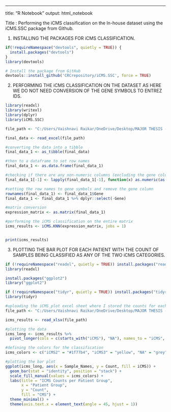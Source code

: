 ------------------------------------------------------------------------

title: "R Notebook" output: html_notebook

Title : Performing the iCMS classification on the In-house dataset using the iCMS.SSC package from Github.

1.  INSTALLING THE PACKAGES FOR iCMS CLASSIFICATION.

```{r}
if(!requireNamespace("devtools", quietly = TRUE)) {
  install.packages("devtools")
}
library(devtools)

# Install the package from GitHub
devtools::install_github('CRCrepository/iCMS.SSC', force = TRUE)

```

2.  PERFORMING THE iCMS CLASSIFICATION ON THE DATASET AS HERE WE DO NOT NEED CONVERSION OF THE GENE SYMBOLS TO ENTREZ IDS.

```{r}
library(readxl)
library(writexl)
library(dplyr)
library(iCMS.SSC)

file_path <- "C:/Users/Vaishnavi Raikar/OneDrive/Desktop/MAJOR THESIS - VAISHNAVI/In house dataset.xlsx"

final_data <- read_excel(file_path)

#converting the data into a tibble
final_data_1 <- as_tibble(final_data)

#then to a dataframe to set row names
final_data_1 <- as.data.frame(final_data_1)

#checking if there are any non-numeric columns (excluding the gene column)
final_data_1[-1] <- lapply(final_data_1[-1], function(x) as.numeric(as.character(x)))

#setting the row names to gene symbols and remove the gene column
rownames(final_data_1) <- final_data_1$Gene
final_data_1 <- final_data_1 %>% dplyr::select(-Gene)

#matrix conversion
expression_matrix <- as.matrix(final_data_1)

#performing the iCMS classification on the entire matrix
icms_results <- iCMS.KNN(expression_matrix, jobs = 1)


print(icms_results)

```

3.  PLOTTING THE BAR PLOT FOR EACH PATIENT WITH THE COUNT OF SAMPLES BEING CLASSIFIED AS ANY OF THE TWO iCMS CATEGORIES.

```{r}

if (!requireNamespace("readxl", quietly = TRUE)) install.packages("readxl")
library(readxl)

install.packages("ggplot2")
library("ggplot2")

if (!requireNamespace("tidyr", quietly = TRUE)) install.packages("tidyr")
library(tidyr)

#uploading the iCMS_plot excel sheet where I stored the counts for each patient.
file_path <- "C:/Users/Vaishnavi Raikar/OneDrive/Desktop/MAJOR THESIS - VAISHNAVI/iCMS_plot.xlsx"

icms_results <- read_xlsx(file_path)

#plotting the data 
icms_long <- icms_results %>%
  pivot_longer(cols = c(starts_with("iCMS"), "NA"), names_to = "iCMS", values_to = "Count")

#defining the colors for the classification 
icms_colors <- c("iCMS2" = "#1f77b4", "iCMS3" = "yellow", "NA" = "grey" ) 

#plotting the bar plot
ggplot(icms_long, aes(x = Sample_Names, y = Count, fill = iCMS)) +
  geom_bar(stat = "identity", position = "stack") +
  scale_fill_manual(values = icms_colors) +
  labs(title = "ICMS Counts per Patient Group",
       x = "Patient Group",
       y = "Count",
       fill = "CMS") +
  theme_minimal() +
  theme(axis.text.x = element_text(angle = 45, hjust = 1))

```
